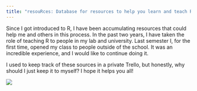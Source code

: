 ```yaml
---
title: "resouRces: Database for resources to help you learn and teach R"
---
```


Since I got introduced to R, I have been accumulating resources that could help me and others in this process. In the past two years, I have taken the role of teaching R to people in my lab and university. Last semester I, for the first time, opened my class to people outside of the school. It was an incredible experience, and I would like to continue doing it.

I used to keep track of these sources in a private Trello, but honestly, why should I just keep it to myself? I hope it helps you all!

![](images/twitter-card.png){.preview-image}
